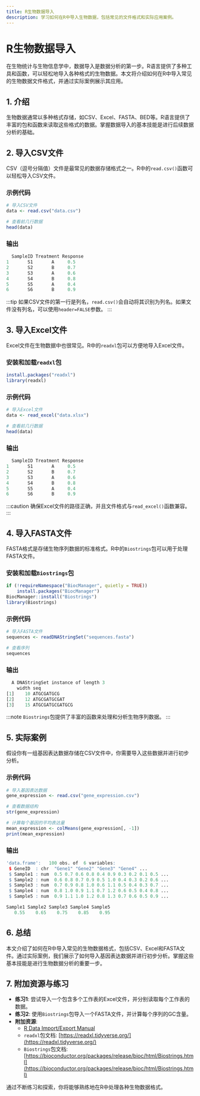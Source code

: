 ```yaml
---
title: R生物数据导入
description: 学习如何在R中导入生物数据，包括常见的文件格式和实际应用案例。
---
```


# R生物数据导入

在生物统计与生物信息学中，数据导入是数据分析的第一步。R语言提供了多种工具和函数，可以轻松地导入各种格式的生物数据。本文将介绍如何在R中导入常见的生物数据文件格式，并通过实际案例展示其应用。

## 1. 介绍

生物数据通常以多种格式存储，如CSV、Excel、FASTA、BED等。R语言提供了丰富的包和函数来读取这些格式的数据。掌握数据导入的基本技能是进行后续数据分析的基础。

## 2. 导入CSV文件

CSV（逗号分隔值）文件是最常见的数据存储格式之一。R中的`read.csv()`函数可以轻松导入CSV文件。

### 示例代码

```r
# 导入CSV文件
data <- read.csv("data.csv")

# 查看前几行数据
head(data)
```

### 输出

```r
  SampleID Treatment Response
1       S1       A     0.5
2       S2       B     0.7
3       S3       A     0.6
4       S4       B     0.8
5       S5       A     0.4
6       S6       B     0.9
```

:::tip
如果CSV文件的第一行是列名，`read.csv()`会自动将其识别为列名。如果文件没有列名，可以使用`header=FALSE`参数。
:::

## 3. 导入Excel文件

Excel文件在生物数据中也很常见。R中的`readxl`包可以方便地导入Excel文件。

### 安装和加载`readxl`包

```r
install.packages("readxl")
library(readxl)
```

### 示例代码

```r
# 导入Excel文件
data <- read_excel("data.xlsx")

# 查看前几行数据
head(data)
```

### 输出

```r
  SampleID Treatment Response
1       S1       A     0.5
2       S2       B     0.7
3       S3       A     0.6
4       S4       B     0.8
5       S5       A     0.4
6       S6       B     0.9
```

:::caution
确保Excel文件的路径正确，并且文件格式与`read_excel()`函数兼容。
:::

## 4. 导入FASTA文件

FASTA格式是存储生物序列数据的标准格式。R中的`Biostrings`包可以用于处理FASTA文件。

### 安装和加载`Biostrings`包

```r
if (!requireNamespace("BiocManager", quietly = TRUE))
    install.packages("BiocManager")
BiocManager::install("Biostrings")
library(Biostrings)
```

### 示例代码

```r
# 导入FASTA文件
sequences <- readDNAStringSet("sequences.fasta")

# 查看序列
sequences
```

### 输出

```r
  A DNAStringSet instance of length 3
    width seq
[1]    10 ATGCGATGCG
[2]    12 ATGCGATGCGAT
[3]    15 ATGCGATGCGATGCG
```

:::note
`Biostrings`包提供了丰富的函数来处理和分析生物序列数据。
:::

## 5. 实际案例

假设你有一组基因表达数据存储在CSV文件中，你需要导入这些数据并进行初步分析。

### 示例代码

```r
# 导入基因表达数据
gene_expression <- read.csv("gene_expression.csv")

# 查看数据结构
str(gene_expression)

# 计算每个基因的平均表达量
mean_expression <- colMeans(gene_expression[, -1])
print(mean_expression)
```

### 输出

```r
'data.frame':   100 obs. of  6 variables:
 $ GeneID  : chr  "Gene1" "Gene2" "Gene3" "Gene4" ...
 $ Sample1 : num  0.5 0.7 0.6 0.8 0.4 0.9 0.3 0.2 0.1 0.5 ...
 $ Sample2 : num  0.6 0.8 0.7 0.9 0.5 1.0 0.4 0.3 0.2 0.6 ...
 $ Sample3 : num  0.7 0.9 0.8 1.0 0.6 1.1 0.5 0.4 0.3 0.7 ...
 $ Sample4 : num  0.8 1.0 0.9 1.1 0.7 1.2 0.6 0.5 0.4 0.8 ...
 $ Sample5 : num  0.9 1.1 1.0 1.2 0.8 1.3 0.7 0.6 0.5 0.9 ...

Sample1 Sample2 Sample3 Sample4 Sample5 
   0.55    0.65    0.75    0.85    0.95 
```

## 6. 总结

本文介绍了如何在R中导入常见的生物数据格式，包括CSV、Excel和FASTA文件。通过实际案例，我们展示了如何导入基因表达数据并进行初步分析。掌握这些基本技能是进行生物数据分析的重要一步。

## 7. 附加资源与练习

- **练习1**: 尝试导入一个包含多个工作表的Excel文件，并分别读取每个工作表的数据。
- **练习2**: 使用`Biostrings`包导入一个FASTA文件，并计算每个序列的GC含量。
- **附加资源**: 
  - [R Data Import/Export Manual](https://cran.r-project.org/doc/manuals/r-release/R-data.html)
  - `readxl`包文档: [https://readxl.tidyverse.org/](https://readxl.tidyverse.org/)
  - `Biostrings`包文档: [https://bioconductor.org/packages/release/bioc/html/Biostrings.html](https://bioconductor.org/packages/release/bioc/html/Biostrings.html)

通过不断练习和探索，你将能够熟练地在R中处理各种生物数据格式。